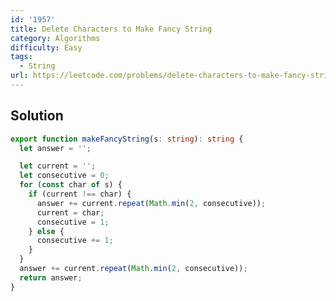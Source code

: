 ```yaml
---
id: '1957'
title: Delete Characters to Make Fancy String
category: Algorithms
difficulty: Easy
tags:
  - String
url: https://leetcode.com/problems/delete-characters-to-make-fancy-string
---
```


## Solution

```typescript filename="solution.ts" copy
export function makeFancyString(s: string): string {
  let answer = '';

  let current = '';
  let consecutive = 0;
  for (const char of s) {
    if (current !== char) {
      answer += current.repeat(Math.min(2, consecutive));
      current = char;
      consecutive = 1;
    } else {
      consecutive += 1;
    }
  }
  answer += current.repeat(Math.min(2, consecutive));
  return answer;
}
```
